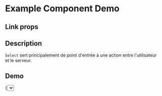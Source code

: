 
<Meta title="Example/Select" component={Select} />

# Example Component Demo

## Link props
<Props of={Select} />

## Description

`Select` sert principalement de point d'entrée à une action entre l'utilisateur et le serveur.

## Demo

<Canvas>
  <Story name="Default Select">
    {<Select/>}
  </Story>
  <Story name="Select styled">
    {<SelectStyled/>}
  </Story>
</Canvas>